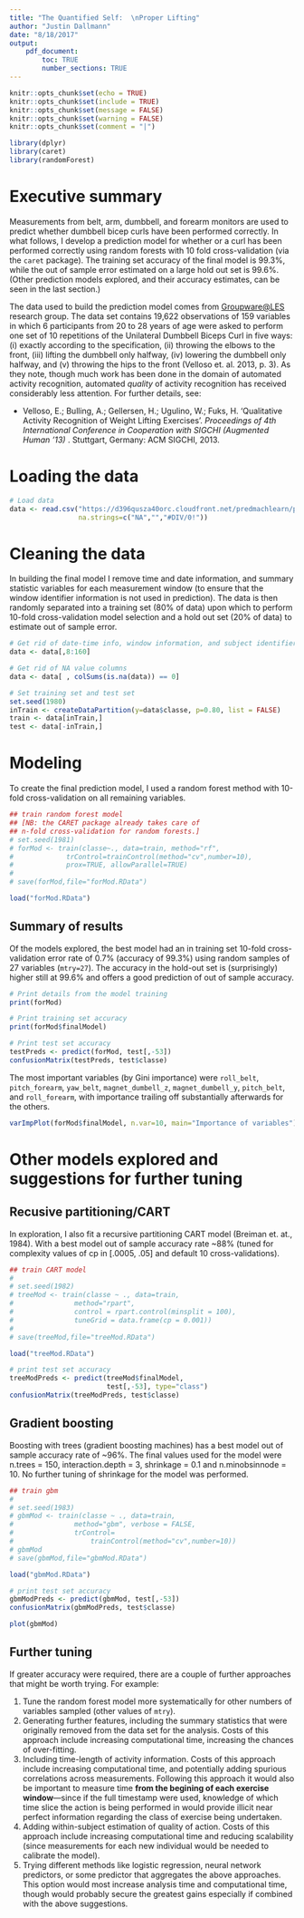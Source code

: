 ```yaml
---
title: "The Quantified Self:  \nProper Lifting"
author: "Justin Dallmann"
date: "8/18/2017"
output: 
    pdf_document:
        toc: TRUE
        number_sections: TRUE
---
```

```r
knitr::opts_chunk$set(echo = TRUE)
knitr::opts_chunk$set(include = TRUE)
knitr::opts_chunk$set(message = FALSE)
knitr::opts_chunk$set(warning = FALSE)
knitr::opts_chunk$set(comment = "|")
```

```r
library(dplyr)
library(caret)
library(randomForest)
```


# Executive summary
Measurements from belt, arm, dumbbell, and forearm monitors are used to predict whether dumbbell bicep curls have been performed correctly. In what follows, I develop a prediction model for whether or a curl has been performed correctly using random forests with 10 fold cross-validation (via the `caret` package). The training set accuracy of the final model is 99.3%, while the out of sample error estimated on a large hold out set is 99.6%. (Other prediction models explored, and their accuracy estimates, can be seen in the last section.)

The data used to build the prediction model comes from [Groupware@LES](http://groupware.les.inf.puc-rio.br/har) research group. The data set contains 19,622 observations of 159 variables in which 6 participants from 20 to 28 years of age were asked to perform one set of 10 repetitions of the Unilateral Dumbbell Biceps Curl in five ways: (i) exactly according to the specification, (ii) throwing the elbows to the front, (iii) lifting the dumbbell only halfway, (iv) lowering the dumbbell only halfway, and (v) throwing the hips to the front (Velloso et. al. 2013, p. 3). As they note, though much work has been done in the domain of automated activity recognition, automated *quality* of activity recognition has received considerably less attention. For further details, see:

- Velloso, E.; Bulling, A.; Gellersen, H.; Ugulino, W.; Fuks, H. 'Qualitative Activity Recognition of Weight Lifting Exercises'. *Proceedings of 4th International Conference in Cooperation with SIGCHI (Augmented Human '13)* . Stuttgart, Germany: ACM SIGCHI, 2013.



# Loading the data
```r
# Load data
data <- read.csv("https://d396qusza40orc.cloudfront.net/predmachlearn/pml-training.csv",
                 na.strings=c("NA","","#DIV/0!"))
```



# Cleaning the data
In building the final model I remove time and date information, and summary statistic variables for each measurement window (to ensure that the window identifier information is not used in prediction). The data is then randomly separated into a training set (80% of data) upon which to perform 10-fold cross-validation model selection and a hold out set (20% of data) to estimate out of sample error.

```r
# Get rid of date-time info, window information, and subject identifiers
data <- data[,8:160]

# Get rid of NA value columns
data <- data[ , colSums(is.na(data)) == 0]

# Set training set and test set
set.seed(1980)
inTrain <- createDataPartition(y=data$classe, p=0.80, list = FALSE) 
train <- data[inTrain,]
test <- data[-inTrain,]
```


# Modeling
To create the final prediction model, I used a random forest method with 10-fold cross-validation on all remaining variables.
```r
## train random forest model
## [NB: the CARET package already takes care of 
## n-fold cross-validation for random forests.]
# set.seed(1981)
# forMod <- train(classe~., data=train, method="rf", 
#             trControl=trainControl(method="cv",number=10),
#             prox=TRUE, allowParallel=TRUE)
#
# save(forMod,file="forMod.RData")

load("forMod.RData")
```





## Summary of results
Of the models explored, the best model had an in training set 10-fold cross-validation error rate of 0.7% (accuracy of 99.3%) using random samples of 27 variables (`mtry=27`). The accuracy in the hold-out set is (surprisingly) higher still at 99.6% and offers a good prediction of out of sample accuracy.

```r
# Print details from the model training
print(forMod)
```

\vspace{.5cm}

```r
# Print training set accuracy
print(forMod$finalModel)
```

\vspace{.5cm}

```r
# Print test set accuracy
testPreds <- predict(forMod, test[,-53])
confusionMatrix(testPreds, test$classe)
```

The most important variables (by Gini importance) were `roll_belt`, `pitch_forearm`, `yaw_belt`, `magnet_dumbell_z`, `magnet_dumbell_y`, `pitch_belt`, and `roll_forearm`, with importance trailing off substantially afterwards for the others.

```r
varImpPlot(forMod$finalModel, n.var=10, main="Importance of variables")
```

# Other models explored and suggestions for further tuning
## Recusive partitioning/CART
In exploration, I also fit a recursive partitioning CART model (Breiman et. at., 1984). With a best model out of sample accuracy rate ~88% (tuned for complexity values of cp in [.0005, .05] and default 10 cross-validations).

\pagebreak
```r
## train CART model
#
# set.seed(1982)
# treeMod <- train(classe ~ ., data=train, 
#               method="rpart",
#               control = rpart.control(minsplit = 100),
#               tuneGrid = data.frame(cp = 0.001)) 
#
# save(treeMod,file="treeMod.RData")

load("treeMod.RData")
```

\vspace{.5cm}

```r
# print test set accuracy
treeModPreds <- predict(treeMod$finalModel, 
                        test[,-53], type="class")
confusionMatrix(treeModPreds, test$classe)
```

## Gradient boosting
Boosting with trees (gradient boosting machines) has a best model out of sample accuracy rate of ~96%. The final values used for the model were n.trees = 150, interaction.depth = 3, shrinkage = 0.1 and n.minobsinnode = 10. No further tuning of shrinkage for the model was performed.
```r
## train gbm
# 
# set.seed(1983)
# gbmMod <- train(classe ~ ., data=train, 
#               method="gbm", verbose = FALSE,
#               trControl=
#                   trainControl(method="cv",number=10))
# gbmMod
# save(gbmMod,file="gbmMod.RData")

load("gbmMod.RData")
```

```r
# print test set accuracy
gbmModPreds <- predict(gbmMod, test[,-53])
confusionMatrix(gbmModPreds, test$classe)
```

```r
plot(gbmMod)
```

## Further tuning
If greater accuracy were required, there are a couple of further approaches that might be worth trying. For example:

1. Tune the random forest model more systematically for other numbers of variables sampled  (other values of `mtry`).
2. Generating further features, including the summary statistics that were originally removed from the data set for the analysis. Costs of this approach include increasing computational time, increasing the chances of over-fitting.
3. Including time-length of activity information. Costs of this approach include increasing computational time, and potentially adding spurious correlations across  measurements. Following this approach it would also be important to measure time **from the begining of each exercise window**---since if the full timestamp were used, knowledge of which time slice the action is being performed in would provide illicit near perfect information regarding the class of exercise being undertaken. 
4. Adding within-subject estimation of quality of action. Costs of this approach include increasing computational time and reducing scalability (since measurements for each new individual would be needed to calibrate the model).
5. Trying different methods like logistic regression, neural network predictors, or some predictor that aggregates the above approaches. This option would most increase analysis time and computational time, though would probably secure the greatest gains especially if combined with the above suggestions.